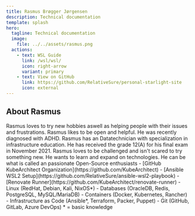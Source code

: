 ```yaml
---
title: Rasmus Brøgger Jørgensen
description: Technical documentation
template: splash
hero:
  tagline: Technical documentation
  image:
    file: ../../assets/rasmus.png
  actions:
    - text: WSL Guide
      link: /wsl/wsl/
      icon: right-arrow
      variant: primary
    - text: View on GitHub
      link: https://github.com/RelativeSure/personal-starlight-site
      icon: external
---
```



## About Rasmus

<CardGrid stagger>
	<Card title="Personality" icon="open-book">
		Rasmus loves to try new hobbies aswell as helping people with their issues and frustrations.
		Rasmus likes to be open and helpful. He was recently diagnosed with ADHD.
	</Card>
	<Card title="Education" icon="pencil">
		Rasmus has an Datatechnician with specialization in infrastructure education.
		He has received the grade 12(A) for his final exam in November 2021.
	</Card>
	<Card title="Interests" icon="setting">
		Rasmus loves to be challenged and isn't scared to try something new.
		He wants to learn and expand on technologies. He can be what is called an passionate Open-Source enthusiasts
	</Card>
	<Card title="Projects" icon="github">
		- [GitHub KubeArchitect Organization](https://github.com/KubeArchitect)
		- [Ansible WSL2 Setup](https://github.com/RelativeSure/ansible-wsl2-playbook)
		- [Renovate Runner](https://github.com/KubeArchitect/renovate-runner)
	</Card>
	<Card title="Experience" icon="seti:db">
		- Linux (RedHat, Debian, Kali, NixOS*)
		- Databases (OracleDB, Redis, PostgreSQL, MySQL/MariaDB)
		- Containers (Docker, Kubernetes, Rancher)
		- Infrastructure as Code (Ansible*, Terraform, Packer, Puppet)
		- Git (GitHub, GitLab, Azure DevOps)
		* = basic knowledge
	</Card>
</CardGrid>
